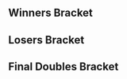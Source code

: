 {{DISPLAYTITLE:Super Bit Wars 4: ''Melee'' Doubles Bracket}}
{{tabs static
|name1=Overview
|link1=Super Bit Wars/4/Melee
|name2=Singles Bracket
|link2=Super Bit Wars/4/Melee/Singles Bracket
|name3=Doubles Bracket
|link3=Super Bit Wars/4/Melee/Doubles Bracket
|This=3
}}
==Winners Bracket==
{{32DEDoublesWBracketA
<!-- ROUND 1 -->
|r1m1t1p1=Mew2King |r1m1t1p1flag=us
|r1m1t1p2=Bobby Frizz |r1m1t1p2flag=us |r1m1t1score={{win}}
|r1m1t2p1=Bye |r1m1t2p1flag=
|r1m1t2p2=Bye |r1m1t2p2flag= |r1m1t2score=
|r1m1win=1

|r1m2t1p1=arcSine |r1m2t1p1flag=us
|r1m2t1p2=Knitl0rd |r1m2t1p2flag=us |r1m2t1score=0
|r1m2t2p1=Lawngarms |r1m2t2p1flag=us
|r1m2t2p2=B-boy Anakin |r1m2t2p2flag=us |r1m2t2score=2
|r1m2win=2

|r1m3t1p1=Wohlgey |r1m3t1p1flag=us
|r1m3t1p2=ObamaLlama |r1m3t1p2flag=us |r1m3t1score=2
|r1m3t2p1=denec |r1m3t2p1flag=us
|r1m3t2p2=JTurley |r1m3t2p2flag=us |r1m3t2score=0
|r1m3win=1

|r1m4t1p1=Dr. GG |r1m4t1p1flag=us
|r1m4t1p2=Studkip |r1m4t1p2flag=us |r1m4t1score=2
|r1m4t2p1=JWIL |r1m4t2p1flag=us
|r1m4t2p2=CLON |r1m4t2p2flag=us |r1m4t2score=0
|r1m4win=1

|r1m5t1p1=Schythed |r1m5t1p1flag=us
|r1m5t1p2=Yardo |r1m5t1p2flag=us |r1m5t1score=2
|r1m5t2p1=mr. hans |r1m5t2p1flag=
|r1m5t2p2=Captain Daddy |r1m5t2p2flag= |r1m5t2score=0
|r1m5win=1

|r1m6t1p1=Reesch |r1m6t1p1flag=us
|r1m6t1p2=greenwalk |r1m6t1p2flag=us |r1m6t1score=2
|r1m6t2p1=Mecha |r1m6t2p1flag=us
|r1m6t2p2=Auddy |r1m6t2p2flag=us |r1m6t2score=0
|r1m6win=1

|r1m7t1p1=Woogity Wu |r1m7t1p1flag=us
|r1m7t1p2=Mouf |r1m7t1p2flag=us |r1m7t1score=2
|r1m7t2p1=Weavle |r1m7t2p1flag=us
|r1m7t2p2=025 |r1m7t2p2flag=us |r1m7t2score=0
|r1m7win=1

|r1m8t1p1=Arsenals |r1m8t1p1flag=us
|r1m8t1p2=Tr0y |r1m8t1p2flag=us |r1m8t1score=2
|r1m8t2p1=Dobiwan |r1m8t2p1flag=us
|r1m8t2p2=Neloht |r1m8t2p2flag=us |r1m8t2score=0
|r1m8win=1

|r1m9t1p1=Dyl |r1m9t1p1flag=us
|r1m9t1p2=Hazygoose |r1m9t1p2flag=us |r1m9t1score={{win}}
|r1m9t2p1=Bye |r1m9t2p1flag=
|r1m9t2p2=Bye |r1m9t2p2flag= |r1m9t2score=
|r1m9win=1

|r1m10t1p1=Dr. Bees? |r1m10t1p1flag=us
|r1m10t1p2=MellonBelt |r1m10t1p2flag=us |r1m10t1score=0
|r1m10t2p1=arCade |r1m10t2p1flag=us
|r1m10t2p2=Hartl3ssSm4shr |r1m10t2p2flag=us |r1m10t2score=2
|r1m10win=2

|r1m11t1p1=Quist |r1m11t1p1flag=us
|r1m11t1p2=DayZ |r1m11t1p2flag=us |r1m11t1score=2
|r1m11t2p1=Cuda |r1m11t2p1flag=us
|r1m11t2p2=Claus |r1m11t2p2flag=us |r1m11t2score=0
|r1m11win=1

|r1m12t1p1=Sambr |r1m12t1p1flag=us
|r1m12t1p2=Buzz-roll |r1m12t1p2flag=us |r1m12t1score=2
|r1m12t2p1=Electrik |r1m12t2p1flag=us
|r1m12t2p2=Screams |r1m12t2p2flag=us |r1m12t2score=0
|r1m12win=1

|r1m13t1p1=Thoraxe |r1m13t1p1flag=us
|r1m13t1p2=Moophobia |r1m13t1p2flag=us |r1m13t1score={{win}}
|r1m13t2p1=Bye |r1m13t2p1flag=
|r1m13t2p2=Bye |r1m13t2p2flag= |r1m13t2score=
|r1m13win=1

|r1m14t1p1=Guerrilla |r1m14t1p1flag=us
|r1m14t1p2=Grime |r1m14t1p2flag=us |r1m14t1score=1
|r1m14t2p1=GaurdKnight |r1m14t2p1flag=us
|r1m14t2p2=Dragedo |r1m14t2p2flag=us |r1m14t2score=2
|r1m14win=2

|r1m15t1p1=LDB |r1m15t1p1flag=us
|r1m15t1p2=ewd444 |r1m15t1p2flag=us |r1m15t1score=2
|r1m15t2p1=Murrkin |r1m15t2p1flag=us
|r1m15t2p2=Bunz |r1m15t2p2flag=us |r1m15t2score=0
|r1m15win=1

|r1m16t1p1=SlippinJimmy |r1m16t1p1flag=us
|r1m16t1p2=Twitch |r1m16t1p2flag=us |r1m16t1score=2
|r1m16t2p1=Tolify |r1m16t2p1flag=us
|r1m16t2p2=RedShard |r1m16t2p2flag=us |r1m16t2score=0
|r1m16win=1

<!-- ROUND 2 -->
|r2m1t1p1=Mew2King |r2m1t1p1flag=us
|r2m1t1p2=Bobby Frizz |r2m1t1p2flag=us |r2m1t1score=2
|r2m1t2p1=Lawngarms |r2m1t2p1flag=us
|r2m1t2p2=B-boy Anakin |r2m1t2p2flag=us |r2m1t2score=0
|r2m1win=1
|r2m1t1p1char1=sheik |r2m1t1p1stock1=3 |r2m1t1p2char1=fox |r2m1t1p2stock1=2
|r2m1t2p1char1=ic |r2m1t2p1stock1=0 |r2m1t2p2char1=link |r2m1t2p2stock1=0 |r2m1win1=1 |r2m1stage1=Battlefield
|r2m1t1p1char2=sheik |r2m1t1p1stock2=4 |r2m1t1p2char2=fox |r2m1t1p2stock2=3
|r2m1t2p1char2=ic |r2m1t2p1stock2=0 |r2m1t2p2char2=link |r2m1t2p2stock2=0 |r2m1win2=1 |r2m1stage2=Final Destination
|r2m1date=February 21, 2016
|r2m1details={{BracketMatchDetails|preview=|lrthread=|interview=|recap=|comment=|live=|vod=https://youtu.be/n_1psqyLTHU}}

|r2m2t1p1=Wohlgey |r2m2t1p1flag=us
|r2m2t1p2=ObamaLlama |r2m2t1p2flag=us |r2m2t1score=2
|r2m2t2p1=Dr. GG |r2m2t2p1flag=us
|r2m2t2p2=Studkip |r2m2t2p2flag=us |r2m2t2score=0
|r2m2win=1

|r2m3t1p1=Schythed |r2m3t1p1flag=us
|r2m3t1p2=Yardo |r2m3t1p2flag=us |r2m3t1score=2
|r2m3t2p1=Reesch |r2m3t2p1flag=us
|r2m3t2p2=greenwalk |r2m3t2p2flag=us |r2m3t2score=0
|r2m3win=1

|r2m4t1p1=Woogity Wu |r2m4t1p1flag=us
|r2m4t1p2=Mouf |r2m4t1p2flag=us |r2m4t1score=2
|r2m4t2p1=Arsenals |r2m4t2p1flag=us
|r2m4t2p2=Tr0y |r2m4t2p2flag=us |r2m4t2score=0
|r2m4win=1

|r2m5t1p1=Dyl |r2m5t1p1flag=us
|r2m5t1p2=Hazygoose |r2m5t1p2flag=us |r2m5t1score=2
|r2m5t2p1=arCade |r2m5t2p1flag=us
|r2m5t2p2=Hartl3ssSm4shr |r2m5t2p2flag=us |r2m5t2score=0
|r2m5win=1

|r2m6t1p1=Quist |r2m6t1p1flag=us
|r2m6t1p2=DayZ |r2m6t1p2flag=us |r2m6t1score=0
|r2m6t2p1=Sambr |r2m6t2p1flag=us
|r2m6t2p2=Buzz-roll |r2m6t2p2flag=us |r2m6t2score=2
|r2m6win=2

|r2m7t1p1=Thoraxe |r2m7t1p1flag=us
|r2m7t1p2=Moophobia |r2m7t1p2flag=us |r2m7t1score=2
|r2m7t2p1=GaurdKnight |r2m7t2p1flag=us
|r2m7t2p2=Dragedo |r2m7t2p2flag=us |r2m7t2score=0
|r2m7win=1

|r2m8t1p1=LDB |r2m8t1p1flag=us
|r2m8t1p2=ewd444 |r2m8t1p2flag=us |r2m8t1score=3
|r2m8t2p1=SlippinJimmy |r2m8t2p1flag=us
|r2m8t2p2=Twitch |r2m8t2p2flag=us |r2m8t2score=0
|r2m8win=1

<!-- ROUND 3 -->
|r3m1t1p1=Mew2King |r3m1t1p1flag=us
|r3m1t1p2=Bobby Frizz |r3m1t1p2flag=us |r3m1t1score=2
|r3m1t2p1=Wohlgey |r3m1t2p1flag=us
|r3m1t2p2=ObamaLlama |r3m1t2p2flag=us |r3m1t2score=0
|r3m1win=1
|r3m1t1p1char1=sheik |r3m1t1p1stock1=2 |r3m1t1p2char1=fox |r3m1t1p2stock1=0
|r3m1t2p1char1=fox |r3m1t2p1stock1=0 |r3m1t2p2char1=samus |r3m1t2p2stock1=0 |r3m1win1=1 |r3m1stage1=Battlefield
|r3m1t1p1char2=sheik |r3m1t1p1stock2=4 |r3m1t1p2char2=fox |r3m1t1p2stock2=3
|r3m1t2p1char2=fox |r3m1t2p1stock2=0 |r3m1t2p2char2=samus |r3m1t2p2stock2=0 |r3m1win2=1 |r3m1stage2=Dream Land
|r3m1date=February 21, 2016
|r3m1details={{BracketMatchDetails|preview=|lrthread=|interview=|recap=|comment=|live=|vod=https://youtu.be/QZcpNhhKZ4w}}

|r3m2t1p1=Schythed |r3m2t1p1flag=us
|r3m2t1p2=Yardo |r3m2t1p2flag=us |r3m2t1score=2
|r3m2t2p1=Woogity Wu |r3m2t2p1flag=us
|r3m2t2p2=Mouf |r3m2t2p2flag=us |r3m2t2score=0
|r3m2win=1

|r3m3t1p1=Dyl |r3m3t1p1flag=us
|r3m3t1p2=Hazygoose |r3m3t1p2flag=us |r3m3t1score=2
|r3m3t2p1=Sambr |r3m3t2p1flag=us
|r3m3t2p2=Buzz-roll |r3m3t2p2flag=us |r3m3t2score=1
|r3m3win=1

|r3m4t1p1=Thoraxe |r3m4t1p1flag=us
|r3m4t1p2=Moophobia |r3m4t1p2flag=us |r3m4t1score=2
|r3m4t2p1=LDB |r3m4t2p1flag=us
|r3m4t2p2=ewd444 |r3m4t2p2flag=us |r3m4t2score=0
|r3m4win=1

<!-- ROUND 4 -->
|r4m1t1p1=Mew2King |r4m1t1p1flag=us
|r4m1t1p2=Bobby Frizz |r4m1t1p2flag=us |r4m1t1score=3
|r4m1t2p1=Schythed |r4m1t2p1flag=us
|r4m1t2p2=Yardo |r4m1t2p2flag=us |r4m1t2score=0
|r4m1win=1
|r4m1t1p1char1=sheik |r4m1t1p1stock1= |r4m1t1p2char1=fox |r4m1t1p2stock1=
|r4m1t2p1char1= |r4m1t2p1stock1= |r4m1t2p2char1= |r4m1t2p2stock1= |r4m1win1=1 |r4m1stage1=Unknown
|r4m1t1p1char2=sheik |r4m1t1p1stock2= |r4m1t1p2char2=fox |r4m1t1p2stock2=
|r4m1t2p1char2= |r4m1t2p1stock2= |r4m1t2p2char2= |r4m1t2p2stock2= |r4m1win2=1 |r4m1stage2=Unknown
|r4m1t1p1char3=sheik |r4m1t1p1stock3=1 |r4m1t1p2char3=fox |r4m1t1p2stock3=1
|r4m1t2p1char3=cf |r4m1t2p1stock3=0 |r4m1t2p2char3=fox |r4m1t2p2stock3=0 |r4m1win3=1 |r4m1stage3=Yoshi's Story
|r4m1date=February 21, 2016
|r4m1details={{BracketMatchDetails|preview=|lrthread=|interview=|recap=|comment=|live=|vod=https://youtu.be/iP9KWAV27jo}}

|r4m2t1p1=Dyl |r4m2t1p1flag=us
|r4m2t1p2=Hazygoose |r4m2t1p2flag=us |r4m2t1score=0
|r4m2t2p1=Thoraxe |r4m2t2p1flag=us
|r4m2t2p2=Moophobia |r4m2t2p2flag=us |r4m2t2score=3
|r4m2win=2
}}
==Losers Bracket==
{{32DEDoublesLBracketA
<!-- ROUND 1 -->
|l1m1t1p1=Bye |l1m1t1p1flag=
|l1m1t1p2=Bye |l1m1t1p2flag= |l1m1t1score=
|l1m1t2p1=arcSine |l1m1t2p1flag=us
|l1m1t2p2=Knitl0rd |l1m1t2p2flag=us |l1m1t2score={{win}}
|l1m1win=2

|l1m2t1p1=denec |l1m2t1p1flag=us
|l1m2t1p2=JTurley |l1m2t1p2flag=us |l1m2t1score=2
|l1m2t2p1=JWIL |l1m2t2p1flag=us
|l1m2t2p2=CLON |l1m2t2p2flag=us |l1m2t2score=0
|l1m2win=1

|l1m3t1p1=mr. hans |l1m3t1p1flag=
|l1m3t1p2=Captain Daddy |l1m3t1p2flag= |l1m3t1score=0
|l1m3t2p1=Mecha |l1m3t2p1flag=us
|l1m3t2p2=Auddy |l1m3t2p2flag=us |l1m3t2score=2
|l1m3win=2

|l1m4t1p1=Weavle |l1m4t1p1flag=us
|l1m4t1p2=025 |l1m4t1p2flag=us |l1m4t1score=0
|l1m4t2p1=Dobiwan |l1m4t2p1flag=us
|l1m4t2p2=Neloht |l1m4t2p2flag=us |l1m4t2score=2
|l1m4win=2

|l1m5t1p1=Bye |l1m5t1p1flag=
|l1m5t1p2=Bye |l1m5t1p2flag= |l1m5t1score=
|l1m5t2p1=Dr. Bees? |l1m5t2p1flag=us
|l1m5t2p2=MellonBelt |l1m5t2p2flag=us |l1m5t2score={{win}}
|l1m5win=2

|l1m6t1p1=Cuda |l1m6t1p1flag=us
|l1m6t1p2=Claus |l1m6t1p2flag=us |l1m6t1score=2
|l1m6t2p1=Electrik |l1m6t2p1flag=us
|l1m6t2p2=Screams |l1m6t2p2flag=us |l1m6t2score=0
|l1m6win=1

|l1m7t1p1=Bye |l1m7t1p1flag=
|l1m7t1p2=Bye |l1m7t1p2flag= |l1m7t1score=
|l1m7t2p1=Guerrilla |l1m7t2p1flag=us
|l1m7t2p2=Grime |l1m7t2p2flag=us |l1m7t2score={{win}}
|l1m7win=2

|l1m8t1p1=Murrkin |l1m8t1p1flag=us
|l1m8t1p2=Bunz |l1m8t1p2flag=us |l1m8t1score=0
|l1m8t2p1=Tolify |l1m8t2p1flag=us
|l1m8t2p2=RedShard |l1m8t2p2flag=us |l1m8t2score=2
|l1m8win=2

<!-- ROUND 2 -->
|l2m1t1p1=SlippinJimmy |l2m1t1p1flag=us
|l2m1t1p2=Twitch |l2m1t1p2flag=us |l2m1t1score=1
|l2m1t2p1=arcSine |l2m1t2p1flag=us
|l2m1t2p2=Knitl0rd |l2m1t2p2flag=us |l2m1t2score=2
|l2m1win=2

|l2m2t1p1=GaurdKnight |l2m2t1p1flag=us
|l2m2t1p2=Dragedo |l2m2t1p2flag=us |l2m2t1score=2
|l2m2t2p1=denec |l2m2t2p1flag=us
|l2m2t2p2=JTurley |l2m2t2p2flag=us |l2m2t2score=0
|l2m2win=1

|l2m3t1p1=Quist |l2m3t1p1flag=us
|l2m3t1p2=DayZ |l2m3t1p2flag=us |l2m3t1score=0
|l2m3t2p1=Mecha |l2m3t2p1flag=us
|l2m3t2p2=Auddy |l2m3t2p2flag=us |l2m3t2score=2
|l2m3win=2

|l2m4t1p1=arCade |l2m4t1p1flag=us
|l2m4t1p2=Hartl3ssSm4shr |l2m4t1p2flag=us |l2m4t1score=0
|l2m4t2p1=Dobiwan |l2m4t2p1flag=us
|l2m4t2p2=Neloht |l2m4t2p2flag=us |l2m4t2score=2
|l2m4win=2

|l2m5t1p1=Arsenals |l2m5t1p1flag=us
|l2m5t1p2=Tr0y |l2m5t1p2flag=us |l2m5t1score=2
|l2m5t2p1=Dr. Bees? |l2m5t2p1flag=us
|l2m5t2p2=MellonBelt |l2m5t2p2flag=us |l2m5t2score=0
|l2m5win=1

|l2m6t1p1=Reesch |l2m6t1p1flag=us
|l2m6t1p2=greenwalk |l2m6t1p2flag=us |l2m6t1score=2
|l2m6t2p1=Cuda |l2m6t2p1flag=us
|l2m6t2p2=Claus |l2m6t2p2flag=us |l2m6t2score=0
|l2m6win=1

|l2m7t1p1=Dr. GG |l2m7t1p1flag=us
|l2m7t1p2=Studkip |l2m7t1p2flag=us |l2m7t1score=2
|l2m7t2p1=Guerrilla |l2m7t2p1flag=us
|l2m7t2p2=Grime |l2m7t2p2flag=us |l2m7t2score=0
|l2m7win=1

|l2m8t1p1=Lawngarms |l2m8t1p1flag=us
|l2m8t1p2=B-boy Anakin |l2m8t1p2flag=us |l2m8t1score={{win}}
|l2m8t2p1=Tolify |l2m8t2p1flag=us
|l2m8t2p2=RedShard |l2m8t2p2flag=us |l2m8t2score=DQ
|l2m8win=1

<!-- ROUND 3 -->
|l3m1t1p1=arcSine |l3m1t1p1flag=us
|l3m1t1p2=Knitl0rd |l3m1t1p2flag=us |l3m1t1score=0
|l3m1t2p1=GaurdKnight |l3m1t2p1flag=us
|l3m1t2p2=Dragedo |l3m1t2p2flag=us |l3m1t2score=2
|l3m1win=2

|l3m2t1p1=Mecha |l3m2t1p1flag=us
|l3m2t1p2=Auddy |l3m2t1p2flag=us |l3m2t1score=2
|l3m2t2p1=Dobiwan |l3m2t2p1flag=us
|l3m2t2p2=Neloht |l3m2t2p2flag=us |l3m2t2score=0
|l3m2win=1

|l3m3t1p1=Arsenals |l3m3t1p1flag=us
|l3m3t1p2=Tr0y |l3m3t1p2flag=us |l3m3t1score=0
|l3m3t2p1=Reesch |l3m3t2p1flag=us
|l3m3t2p2=greenwalk |l3m3t2p2flag=us |l3m3t2score=2
|l3m3win=2

|l3m4t1p1=Dr. GG |l3m4t1p1flag=us
|l3m4t1p2=Studkip |l3m4t1p2flag=us |l3m4t1score=2
|l3m4t2p1=Lawngarms |l3m4t2p1flag=us
|l3m4t2p2=B-boy Anakin |l3m4t2p2flag=us |l3m4t2score=0
|l3m4win=1

<!-- ROUND 4 -->
|l4m1t1p1=Woogity Wu |l4m1t1p1flag=us
|l4m1t1p2=Mouf |l4m1t1p2flag=us |l4m1t1score=2
|l4m1t2p1=GaurdKnight |l4m1t2p1flag=us
|l4m1t2p2=Dragedo |l4m1t2p2flag=us |l4m1t2score=0
|l4m1win=1

|l4m2t1p1=Wohlgey |l4m2t1p1flag=us
|l4m2t1p2=ObamaLlama |l4m2t1p2flag=us |l4m2t1score=2
|l4m2t2p1=Mecha |l4m2t2p1flag=us
|l4m2t2p2=Auddy |l4m2t2p2flag=us |l4m2t2score=0
|l4m2win=1

|l4m3t1p1=LDB |l4m3t1p1flag=us
|l4m3t1p2=ewd444 |l4m3t1p2flag=us |l4m3t1score=0
|l4m3t2p1=Reesch |l4m3t2p1flag=us
|l4m3t2p2=greenwalk |l4m3t2p2flag=us |l4m3t2score=2
|l4m3win=2

|l4m4t1p1=Sambr |l4m4t1p1flag=us
|l4m4t1p2=Buzz-roll |l4m4t1p2flag=us |l4m4t1score=2
|l4m4t2p1=Dr. GG |l4m4t2p1flag=us
|l4m4t2p2=Studkip |l4m4t2p2flag=us |l4m4t2score=0
|l4m4win=1

<!-- ROUND 5 -->
|l5m1t1p1=Woogity Wu |l5m1t1p1flag=us
|l5m1t1p2=Mouf |l5m1t1p2flag=us |l5m1t1score=3
|l5m1t2p1=Wohlgey |l5m1t2p1flag=us
|l5m1t2p2=ObamaLlama |l5m1t2p2flag=us |l5m1t2score=0
|l5m1win=1

|l5m2t1p1=Reesch |l5m2t1p1flag=us
|l5m2t1p2=greenwalk |l5m2t1p2flag=us |l5m2t1score=3
|l5m2t2p1=Sambr |l5m2t2p1flag=us
|l5m2t2p2=Buzz-roll |l5m2t2p2flag=us |l5m2t2score=0
|l5m2win=1

<!-- ROUND 6 -->
|l6m1t1p1=Dyl |l6m1t1p1flag=us
|l6m1t1p2=Hazygoose |l6m1t1p2flag=us |l6m1t1score=0
|l6m1t2p1=Woogity Wu |l6m1t2p1flag=us
|l6m1t2p2=Mouf |l6m1t2p2flag=us |l6m1t2score=3
|l6m1win=2
|l6m1t1p1char1=luigi |l6m1t1p1stock1=0 |l6m1t1p2char1=sheik |l6m1t1p2stock1=0
|l6m1t2p1char1=marth |l6m1t2p1stock1=1 |l6m1t2p2char1=peach |l6m1t2p2stock1=1 |l6m1win1=2 |l6m1stage1=Final Destination
|l6m1t1p1char2=luigi |l6m1t1p1stock2=0 |l6m1t1p2char2=sheik |l6m1t1p2stock2=0
|l6m1t2p1char2=marth |l6m1t2p1stock2=1 |l6m1t2p2char2=peach |l6m1t2p2stock2=1 |l6m1win2=2 |l6m1stage2=Pokémon Stadium
|l6m1t1p1char3=luigi |l6m1t1p1stock3=0 |l6m1t1p2char3=sheik |l6m1t1p2stock3=0
|l6m1t2p1char3=marth |l6m1t2p1stock3=1 |l6m1t2p2char3=peach |l6m1t2p2stock3=1 |l6m1win3=2 |l6m1stage3=Pokémon Stadium
|l6m1date=February 21, 2016
|l6m1details={{BracketMatchDetails|preview=|lrthread=|interview=|recap=|comment=|live=|vod=https://youtu.be/sHxn8LdZCxY}}

|l6m2t1p1=Schythed |l6m2t1p1flag=us
|l6m2t1p2=Yardo |l6m2t1p2flag=us |l6m2t1score=3
|l6m2t2p1=Reesch |l6m2t2p1flag=us
|l6m2t2p2=greenwalk |l6m2t2p2flag=us |l6m2t2score=1
|l6m2win=1
}}
<onlyinclude>
==Final Doubles Bracket==
{{DEFinalDoublesBracket
<!-- FROM WINNERS -->
|r1m1t1p1=Mew2King |r1m1t1p1flag=us
|r1m1t1p2=Bobby Frizz |r1m1t1p2flag=us |r1m1t1score=3
|r1m1t2p1=Thoraxe |r1m1t2p1flag=us
|r1m1t2p2=Moophobia |r1m1t2p2flag=us |r1m1t2score=0
|r1m1win=1
|r1m1t1p1char1=sheik |r1m1t1p1stock1=3 |r1m1t1p2char1=fox |r1m1t1p2stock1=2
|r1m1t2p1char1=fox |r1m1t2p1stock1=0 |r1m1t2p2char1=falco |r1m1t2p2stock1=0 |r1m1win1=1 |r1m1stage1=Final Destination
|r1m1t1p1char2=sheik |r1m1t1p1stock2=2 |r1m1t1p2char2=fox |r1m1t1p2stock2=3
|r1m1t2p1char2=fox |r1m1t2p1stock2=0 |r1m1t2p2char2=falco |r1m1t2p2stock2=0 |r1m1win2=1 |r1m1stage2=Dream Land
|r1m1t1p1char3=sheik |r1m1t1p1stock3=3 |r1m1t1p2char3=fox |r1m1t1p2stock3=1
|r1m1t2p1char3=fox |r1m1t2p1stock3=0 |r1m1t2p2char3=falco |r1m1t2p2stock3=0 |r1m1win3=1 |r1m1stage3=Yoshi's Story
|r1m1date=February 21, 2016
|r1m1details={{BracketMatchDetails|preview=|lrthread=|interview=|recap=|comment=|live=|vod=https://youtu.be/mcc4DDyvB6g}}

<!-- FROM LOSERS -->
|l1m1t1p1=Woogity Wu |l1m1t1p1flag=us
|l1m1t1p2=Mouf |l1m1t1p2flag=us |l1m1t1score=3
|l1m1t2p1=Schythed |l1m1t2p1flag=us
|l1m1t2p2=Yardo |l1m1t2p2flag=us |l1m1t2score=0
|l1m1win=1
|l1m1t1p1char1=marth |l1m1t1p1stock1=1 |l1m1t1p2char1=peach |l1m1t1p2stock1=0
|l1m1t2p1char1=ganon |l1m1t2p1stock1=0 |l1m1t2p2char1=fox |l1m1t2p2stock1=0 |l1m1win1=1 |l1m1stage1=Pokémon Stadium
|l1m1t1p1char2=marth |l1m1t1p1stock2=1 |l1m1t1p2char2=peach |l1m1t1p2stock2=2
|l1m1t2p1char2=ganon |l1m1t2p1stock2=0 |l1m1t2p2char2=fox |l1m1t2p2stock2=0 |l1m1win2=1 |l1m1stage2=Pokémon Stadium
|l1m1t1p1char3=marth |l1m1t1p1stock3=1 |l1m1t1p2char3=peach |l1m1t1p2stock3=1
|l1m1t2p1char3=ganon |l1m1t2p1stock3=0 |l1m1t2p2char3=fox |l1m1t2p2stock3=0 |l1m1win3=1 |l1m1stage3=Pokémon Stadium
|l1m1date=February 21, 2016
|l1m1details={{BracketMatchDetails|preview=|lrthread=|interview=|recap=|comment=|live=|vod=https://youtu.be/vBOQF9cUZLk}}

<!-- LOSERS FINALS -->
|r2m1t1p1=Thoraxe |r2m1t1p1flag=us
|r2m1t1p2=Moophobia |r2m1t1p2flag=us |r2m1t1score=3
|r2m1t2p1=Woogity Wu |r2m1t2p1flag=us
|r2m1t2p2=Mouf |r2m1t2p2flag=us |r2m1t2score=0
|r2m1win=1
|r2m1t1p1char1=fox |r2m1t1p1stock1=2 |r2m1t1p2char1=falco |r2m1t1p2stock1=1
|r2m1t2p1char1=marth |r2m1t2p1stock1=0 |r2m1t2p2char1=peach |r2m1t2p2stock1=0 |r2m1win1=1 |r2m1stage1=Battlefield
|r2m1t1p1char2=fox |r2m1t1p1stock2=1 |r2m1t1p2char2=falco |r2m1t1p2stock2=1
|r2m1t2p1char2=marth |r2m1t2p1stock2=0 |r2m1t2p2char2=peach |r2m1t2p2stock2=0 |r2m1win2=1 |r2m1stage2=Final Destination
|r2m1t1p1char3=fox |r2m1t1p1stock3=1 |r2m1t1p2char3=falco |r2m1t1p2stock3=2
|r2m1t2p1char3=marth |r2m1t2p1stock3=0 |r2m1t2p2char3=peach |r2m1t2p2stock3=0 |r2m1win3=1 |r2m1stage3=Final Destination
|r2m1date=February 21, 2016
|r2m1details={{BracketMatchDetails|preview=|lrthread=|interview=|recap=|comment=|live=|vod=https://youtu.be/-70pVRlRPCo}}

<!-- GRAND FINALS -->
|r3m1t1p1=Mew2King |r3m1t1p1flag=us
|r3m1t1p2=Bobby Frizz |r3m1t1p2flag=us |r3m1t1score=3
|r3m1t2p1=Thoraxe |r3m1t2p1flag=us
|r3m1t2p2=Moophobia |r3m1t2p2flag=us |r3m1t2score=1
|r3m1win=1
|r3m1t1p1char1=sheik |r3m1t1p1stock1=2 |r3m1t1p2char1=fox |r3m1t1p2stock1=1
|r3m1t2p1char1=fox |r3m1t2p1stock1=0 |r3m1t2p2char1=falco |r3m1t2p2stock1=0 |r3m1win1=1 |r3m1stage1=Battlefield
|r3m1t1p1char2=sheik |r3m1t1p1stock2=1 |r3m1t1p2char2=fox |r3m1t1p2stock2=1
|r3m1t2p1char2=fox |r3m1t2p1stock2=0 |r3m1t2p2char2=falco |r3m1t2p2stock2=0 |r3m1win2=1 |r3m1stage2=Yoshi's Story
|r3m1t1p1char3=sheik |r3m1t1p1stock3=0 |r3m1t1p2char3=fox |r3m1t1p2stock3=0
|r3m1t2p1char3=fox |r3m1t2p1stock3=1 |r3m1t2p2char3=falco |r3m1t2p2stock3=1 |r3m1win3=2 |r3m1stage3=Yoshi's Story
|r3m1t1p1char4=sheik |r3m1t1p1stock4=2 |r3m1t1p2char4=fox |r3m1t1p2stock4=2
|r3m1t2p1char4=fox |r3m1t2p1stock4=0 |r3m1t2p2char4=falco |r3m1t2p2stock4=0 |r3m1win4=1 |r3m1stage4=Dream Land
|r3m1date=February 21, 2016
|r3m1details={{BracketMatchDetails|preview=|lrthread=|interview=|recap=|comment=|live=|vod=https://youtu.be/wCRtWPdo0Dc}}
}}
</onlyinclude>
